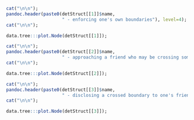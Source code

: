 
```r

  cat("\n\n");
  pandoc.header(paste0(detStruct[[1]]$name,
                       " - enforcing one's own boundaries"), level=4);
  cat("\n\n");

  data.tree:::plot.Node(detStruct[[1]]);

  cat("\n\n");
  pandoc.header(paste0(detStruct[[2]]$name,
                       " - approaching a friend who may be crossing somebody's boundaries"), level=4);
  cat("\n\n");

  data.tree:::plot.Node(detStruct[[2]]);

  cat("\n\n");
  pandoc.header(paste0(detStruct[[3]]$name,
                       " - disclosing a crossed boundary to one's friends"), level=4);
  cat("\n\n");

  data.tree:::plot.Node(detStruct[[3]]);

```
